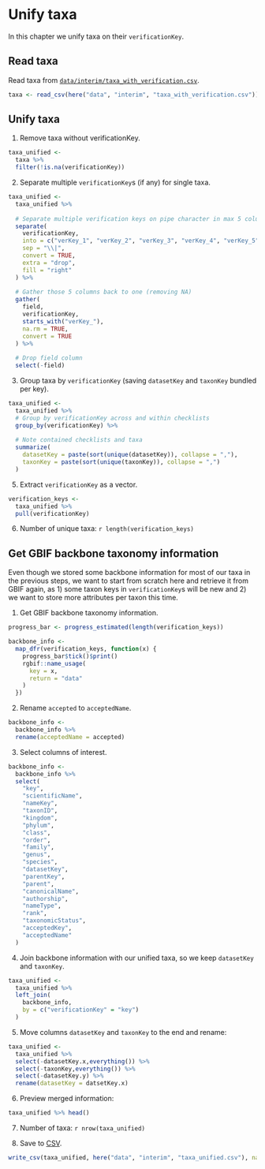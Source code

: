 # Unify taxa

In this chapter we unify taxa on their `verificationKey`.

## Read taxa

Read taxa from [`data/interim/taxa_with_verification.csv`](https://github.com/trias-project/unified-checklist/blob/master/data/interim/taxa_with_verification.csv).

```r
taxa <- read_csv(here("data", "interim", "taxa_with_verification.csv"))
```

## Unify taxa

1. Remove taxa without verificationKey.

```r
taxa_unified <-
  taxa %>%
  filter(!is.na(verificationKey))
```

2. Separate multiple `verificationKey`s (if any) for single taxa.

```r
taxa_unified <-
  taxa_unified %>%
  
  # Separate multiple verification keys on pipe character in max 5 columns
  separate(
    verificationKey,
    into = c("verKey_1", "verKey_2", "verKey_3", "verKey_4", "verKey_5"),
    sep = "\\|",
    convert = TRUE,
    extra = "drop",
    fill = "right"
  ) %>%
  
  # Gather those 5 columns back to one (removing NA)
  gather(
    field,
    verificationKey,
    starts_with("verKey_"),
    na.rm = TRUE,
    convert = TRUE
  ) %>%
  
  # Drop field column
  select(-field)
```

3. Group taxa by `verificationKey` (saving `datasetKey` and `taxonKey` bundled per key).

```r
taxa_unified <-
  taxa_unified %>%
  # Group by verificationKey across and within checklists
  group_by(verificationKey) %>%
  
  # Note contained checklists and taxa
  summarize(
    datasetKey = paste(sort(unique(datasetKey)), collapse = ","),
    taxonKey = paste(sort(unique(taxonKey)), collapse = ",")
  )
```

5. Extract `verificationKey` as a vector.

```r
verification_keys <-
  taxa_unified %>%
  pull(verificationKey)
```

6. Number of unique taxa: `r length(verification_keys)`

## Get GBIF backbone taxonomy information

Even though we stored some backbone information for most of our taxa in the previous steps, we want to start from scratch here and retrieve it from GBIF again, as 1) some taxon keys in `verificationKey`s will be new and 2) we want to store more attributes per taxon this time.

1. Get GBIF backbone taxonomy information.

```r
progress_bar <- progress_estimated(length(verification_keys))

backbone_info <-
  map_dfr(verification_keys, function(x) {
    progress_bar$tick()$print()
    rgbif::name_usage(
      key = x,
      return = "data"
    )
  })
```

2. Rename `accepted` to `acceptedName`.

```r
backbone_info <-
  backbone_info %>%
  rename(acceptedName = accepted)
```

3. Select columns of interest.

```r
backbone_info <-
  backbone_info %>%
  select(
    "key",
    "scientificName",
    "nameKey",
    "taxonID",
    "kingdom",
    "phylum",
    "class",
    "order",
    "family",
    "genus",
    "species",
    "datasetKey",
    "parentKey",
    "parent",
    "canonicalName",
    "authorship",
    "nameType",
    "rank",
    "taxonomicStatus",
    "acceptedKey",
    "acceptedName"
  )
```

4. Join backbone information with our unified taxa, so we keep `datasetKey` and `taxonKey`.

```r
taxa_unified <-
  taxa_unified %>%
  left_join(
    backbone_info, 
    by = c("verificationKey" = "key")
  )
```

5. Move columns `datasetKey` and `taxonKey` to the end and rename:

```r
taxa_unified <-
  taxa_unified %>%
  select(-datasetKey.x,everything()) %>%
  select(-taxonKey,everything()) %>% 
  select(-datasetKey.y) %>% 
  rename(datasetKey = datsetKey.x)
```

6. Preview merged information:

```r
taxa_unified %>% head()
```

7. Number of taxa: `r nrow(taxa_unified)`

8. Save to [CSV](https://github.com/trias-project/unified-checklist/blob/master/data/interim/taxa_unified.csv).

```r
write_csv(taxa_unified, here("data", "interim", "taxa_unified.csv"), na = "")
```

